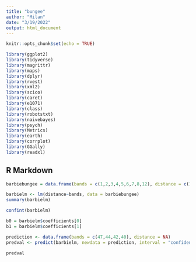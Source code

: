 ```yaml
---
title: "bungee"
author: "Milan"
date: "3/19/2022"
output: html_document
---
```


```r
knitr::opts_chunk$set(echo = TRUE)
```

```r
library(ggplot2)
library(tidyverse)
library(magrittr)
library(maps)
library(dplyr)
library(rvest)
library(xml2)
library(scico)
library(caret)
library(e1071)
library(class)
library(robotstxt)
library(naivebayes)
library(psych)
library(Metrics)
library(earth)
library(corrplot)
library(GGally)
library(readxl)
```

## R Markdown
```r
barbiebungee = data.frame(bands = c(1,2,3,4,5,6,7,8,12), distance = c(15.5, 19.5, 26, 32.67, 36.67, 43, 48, 54, 73))
```

```r
barbielm <- lm(distance~bands, data = barbiebungee)
summary(barbielm)

confint(barbielm)

b0 = barbielm$coefficients[0]
b1 = barbielm$coefficients[1]

```

```r
prediction <- data.frame(bands = c(47,44,42,40), distance = NA)
predval <- predict(barbielm, newdata = prediction, interval = "confidence")

predval
```


